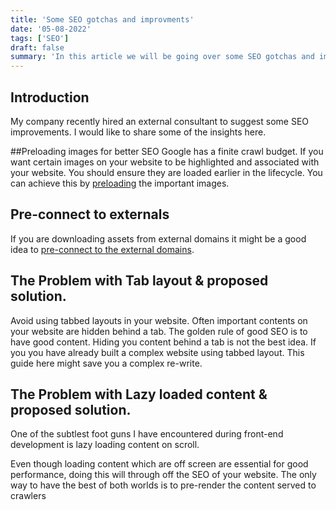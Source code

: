 ```yaml
---
title: 'Some SEO gotchas and improvments'
date: '05-08-2022'
tags: ['SEO']
draft: false
summary: 'In this article we will be going over some SEO gotchas and improvments'
---
```


## Introduction

My company recently hired an external consultant to suggest some SEO improvements. I would like to share some of the insights here.

##Preloading images for better SEO
Google has a finite crawl budget. If you want certain images on your website to be highlighted and associated with your website. You should ensure they are loaded earlier in the lifecycle. You can achieve this by [preloading](https://web.dev/preload-responsive-images/) the important images.

## Pre-connect to externals

If you are downloading assets from external domains it might be a good idea to [pre-connect to the external domains](https://web.dev/preconnect-and-dns-prefetch/).

## The Problem with Tab layout & proposed solution.

Avoid using tabbed layouts in your website. Often important contents on your website are hidden behind a tab. The golden rule of good SEO is to have good content. Hiding you content behind a tab is not the best idea. If you you have already built a complex website using tabbed layout. This guide here might save you a complex re-write.

## The Problem with Lazy loaded content & proposed solution.

One of the subtlest foot guns I have encountered during front-end development is lazy loading content on scroll.

Even though loading content which are off screen are essential for good performance, doing this will through off the SEO of your website. The only way to have the best of both worlds is to pre-render the content served to crawlers
